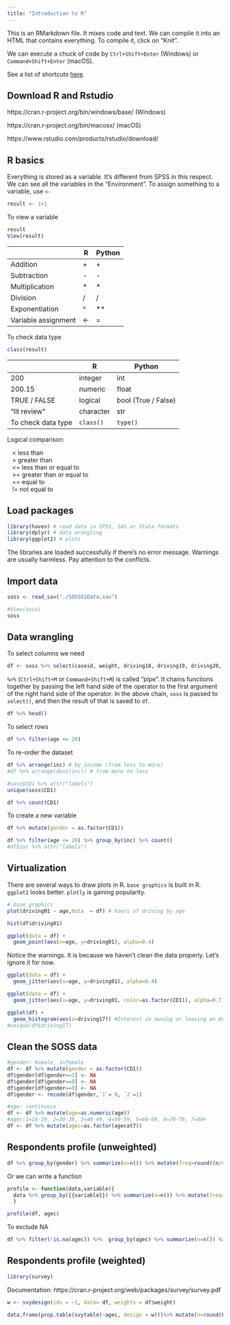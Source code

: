 ```yaml
---
title: "Introduction to R"
---
```


This is an RMarkdown file. It mixes code and text. We can compile it into an HTML that contains everything. To compile it, click on “Knit”.

We can execute a chuck of code by `Ctrl+Shift+Enter` (Windows) or `Command+Shift+Enter` (macOS).

See a list of shortcuts [here](https://bookdown.org/yihui/rmarkdown-cookbook/rstudio-shortcuts.html).

## Download R and Rstudio

https://cran.r-project.org/bin/windows/base/ (Windows)

https://cran.r-project.org/bin/macosx/ (macOS)

https://www.rstudio.com/products/rstudio/download/


## R basics

Everything is stored as a variable. It's different from SPSS in this respect. We can see all the variables in the "Environment". To assign something to a variable, use `<-`
```r
result <- 1+1
```
To view a variable
```r
result
View(result)
```

|                    | R  | Python |
| ------------------ | -- | ------ |
| Addition           | +  | +      |
| Subtraction        | -  | -      |
| Multiplication     | *  | *      |
| Division           | /  | /      |
| Exponentiation     | ^  | **     |
| Variable assignment| <- | =      |

To check data type
```r
class(result)
```
|                    | R         | Python              |
| ------------------ | --------- | ------------------- |
| 200                | integer   | int                 |
| 200.15             | numeric   | float               |
| TRUE / FALSE       | logical   | bool (True / False) |
| "lit review"       | character | str                 |
| To check data type | `class()` | `type()`            |


Logical comparison:

|    <  less than
|    >  greater than
|    <= less than or equal to
|    >= greater than or equal to
|    == equal to
|    != not equal to

## Load packages
```r
library(haven) # read data in SPSS, SAS or Stata formats
library(dplyr) # data wrangling
library(ggplot2) # plots
```

The libraries are loaded successfully if there's no error message. Warnings are usually harmless. Pay attention to the conflicts.

## Import data
```r
soss <- read_sav("./SOSS81Data.sav")
```
```r
#View(soss)
soss
```

## Data wrangling

To select columns we need
```r
df <- soss %>% select(caseid, weight, driving18, driving19, driving20, driving21, driving22a, driving22b, driving22c, driving23a, driving23b, driving23c, driving16, driving17, CD1, age, agecat7, CD5a, races, rac3, educat4, laborforce, inc, X1, X1_t, driving01)
```
` %>% ` (`Ctrl+Shift+M` or `Command+Shift+M`) is called "pipe". It chains functions together by passing the left hand side of the operator to the first argument of the right hand side of the operator. In the above chain, `soss` is passed to `select()`, and then the result of that is saved to `df`.

```r
df %>% head()
```

To select rows
```r
df %>% filter(age <= 20)
```

To re-order the dataset
```r
df %>% arrange(inc) # by income (from less to more)
#df %>% arrange(desc(inc)) # from more to less
```

```r
#soss$CD1 %>% attr("labels")
unique(soss$CD1)
```
```r
df %>% count(CD1)
```

To create a new variable
```r
df %>% mutate(gender = as.factor(CD1))
```

```r
df %>% filter(age <= 20) %>% group_by(inc) %>% count()
#df$inc %>% attr("labels")
```

## Virtualization

There are several ways to draw plots in R. `base graphics` is built in R. `ggplot2` looks better. `plotly` is gaining popularity.

```r
# base graphics
plot(driving01 ~ age,data  = df) # hours of driving by age
```
```r
hist(df$driving01)
```

```r
ggplot(data = df) +
  geom_point(aes(x=age, y=driving01), alpha=0.4)
```

Notice the warnings. It is because we haven't clean the data properly. Let's ignore it for now.

```r
ggplot(data = df) +
  geom_jitter(aes(x=age, y=driving01), alpha=0.4)
```
```r
ggplot(data = df) +
  geom_jitter(aes(x=age, y=driving01, color=as.factor(CD1)), alpha=0.7)
```

```r
ggplot(df) +
  geom_histogram(aes(x=driving17)) #Interest in owning or leasing an AV
#unique(df$driving17)
```

## Clean the SOSS data

```r
#gender: 0=male, 1=female
df <- df %>% mutate(gender = as.factor(CD1))
df$gender[df$gender==3] <- NA
df$gender[df$gender==8] <- NA
df$gender[df$gender==9] <- NA
df$gender <- recode(df$gender,`1`= 0, `2`=1)

#age: continuous
df <- df %>% mutate(age=as.numeric(age))
#agec:1=18-29, 2=30-39, 3=40-49, 4=50-59, 5=60-69, 6=70-79, 7=80+
df <- df %>% mutate(agec=as.factor(agecat7))
```
## Respondents profile (unweighted)

```r
df %>% group_by(gender) %>% summarize(n=n()) %>% mutate(freq=round((n/sum(n)*100),2))
```

Or we can write a function
```r
profile <- function(data,variable){
  data %>% group_by({{variable}}) %>% summarize(n=n()) %>% mutate(freq=round((n/sum(n)*100),2))
  }
```
```r
profile(df, agec)
```

To exclude NA 
```r
df %>% filter(!is.na(agec)) %>%  group_by(agec) %>% summarize(n=n()) %>% mutate(freq=round((n/sum(n)*100),2))
```

## Respondents profile (weighted)

```r
library(survey)
```

Documentation: https://cran.r-project.org/web/packages/survey/survey.pdf
```r
w <- svydesign(ids = ~1, data= df, weights = df$weight)
```
```r
data.frame(prop.table(svytable(~agec, design = w)))%>% mutate(n=round(Freq*length(which(!is.na(df$agec)))), percentage=round((Freq*100),2))
```
